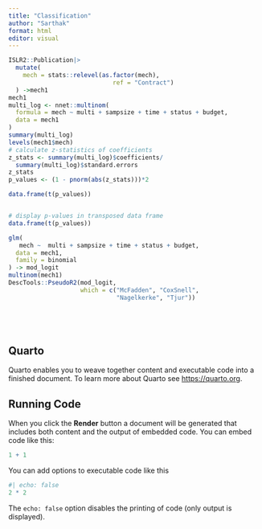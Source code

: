 ```yaml
---
title: "Classification"
author: "Sarthak"
format: html
editor: visual
---
```

```r
ISLR2::Publication|>
  mutate(
    mech = stats::relevel(as.factor(mech),
                             ref = "Contract")
  ) ->mech1
mech1
multi_log <- nnet::multinom(
  formula = mech ~ multi + sampsize + time + status + budget, 
  data = mech1
)
summary(multi_log)
levels(mech1$mech)
# calculate z-statistics of coefficients
z_stats <- summary(multi_log)$coefficients/
  summary(multi_log)$standard.errors
z_stats
p_values <- (1 - pnorm(abs(z_stats)))*2

data.frame(t(p_values))


# display p-values in transposed data frame
data.frame(t(p_values))

glm(
   mech ~  multi + sampsize + time + status + budget,
  data = mech1,
  family = binomial
) -> mod_logit
multinom(mech1)
DescTools::PseudoR2(mod_logit,
                    which = c("McFadden", "CoxSnell",
                              "Nagelkerke", "Tjur"))


```


```r

```


```r
```


```r
```


```r
```

## Quarto

Quarto enables you to weave together content and executable code into a finished document. To learn more about Quarto see <https://quarto.org>.

## Running Code

When you click the **Render** button a document will be generated that includes both content and the output of embedded code. You can embed code like this:

```r
1 + 1
```

You can add options to executable code like this

```r
#| echo: false
2 * 2
```

The `echo: false` option disables the printing of code (only output is displayed).
